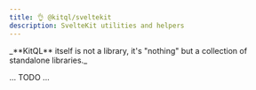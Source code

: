 ```yaml
---
title: 👌 @kitql/sveltekit
description: SvelteKit utilities and helpers
---
```



<Aside type="tip">
  _**KitQL** itself is not a library, it's "nothing" but a collection of standalone libraries._
</Aside>

... TODO ...
